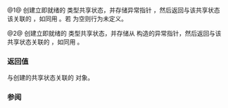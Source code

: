 {{cpp/experimental/title|make_exceptional_future}}
{{cpp/experimental/concurrency/navbar}}
{{dcl begin}}
{{dcl header|experimental/future}}
{{dcl|num=1|since=concurrency|1=
template&lt; class T &gt;
future&lt;T&gt; make_exceptional_future( std::exception_ptr ex );
}}
{{dcl|num=2|since=concurrency|1=
template&lt; class T, class E &gt;
future&lt;T&gt; make_exceptional_future( E ex );
}}
{{dcl end}}

@1@ 创建立即就绪的 {{tt|T}} 类型共享状态，并存储异常指针 {{c|ex}}，然后返回与该共享状态该关联的 {{tt|future}}，如同用 {{c|promise&lt;T&gt; p; p.set_exception(ex); return p.get_future(); }}。若 {{c|ex}} 为空则行为未定义。

@2@ 创建立即就绪的 {{tt|T}} 类型共享状态，并存储从 {{c|ex}} 构造的异常指针，然后返回与该共享状态关联的 {{tt|future}}，如同用 {{c|promise&lt;T&gt; p; p.set_exception(std::make_exception_ptr(ex)); return p.get_future(); }}。

===返回值===
与创建的共享状态关联的 {{tt|future}} 对象。

===参阅===
{{dsc begin}}
{{dsc inc|cpp/experimental/dsc make_ready_future}}
{{dsc end}}

{{langlinks|en}}